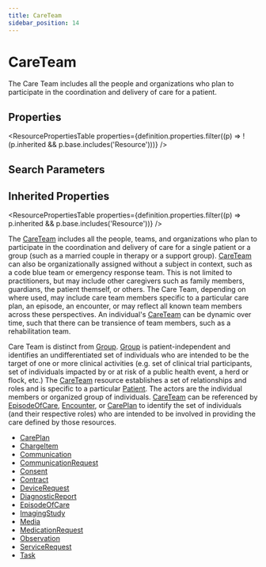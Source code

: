 ```yaml
---
title: CareTeam
sidebar_position: 14
---
```


# CareTeam

The Care Team includes all the people and organizations who plan to participate in the coordination and delivery of care for a patient.

<Tabs queryString="intro-section">
<TabItem value="schema" label="Schema" default>


## Properties


<ResourcePropertiesTable properties={definition.properties.filter((p) => !(p.inherited && p.base.includes('Resource')))} />

## Search Parameters

<SearchParamsTable searchParams={definition.searchParameters} />

## Inherited Properties

<ResourcePropertiesTable properties={definition.properties.filter((p) => p.inherited && p.base.includes('Resource'))} />

</TabItem>
  <TabItem value="usage" label="Usage">
    <div> <a name="bnc"></a>  <p> The <a href="/docs/api/fhir/resources/careteam">CareTeam</a> includes all the people, teams, and organizations who plan to participate in the coordination and delivery of care for a single patient or a group (such as a married couple in therapy or a support group).  <a href="/docs/api/fhir/resources/careteam">CareTeam</a> can also be organizationally assigned without a subject in context, such as a code blue team or emergency response team. This is not limited to practitioners, but may include other caregivers such as family members, guardians, the patient themself, or others.   The Care Team, depending on where used, may include care team members specific to a particular care plan, an episode, an encounter, or may reflect all known team members across these perspectives. An individual's <a href="/docs/api/fhir/resources/careteam">CareTeam</a> can be dynamic over time, such that there can be transience of team members, such as a rehabilitation team.  </p> </div>
    </TabItem>
  <TabItem value="relationships" label="Relationships">
    <div>  <p> Care Team is distinct from <a href="/docs/api/fhir/resources/group">Group</a>. <a href="/docs/api/fhir/resources/group">Group</a> is patient-independent and identifies an undifferentiated set of individuals who are intended to be the target of one or more clinical activities (e.g. set of clinical trial participants, set of individuals impacted by or at risk of a public health event, a herd or flock, etc.) The <a href="/docs/api/fhir/resources/careteam">CareTeam</a> resource establishes a set of relationships and roles and is specific to a particular <a href="/docs/api/fhir/resources/patient">Patient</a>.  The actors are the individual members or organized group of individuals.     <a href="/docs/api/fhir/resources/careteam">CareTeam</a> can be referenced by <a href="/docs/api/fhir/resources/episodeofcare">EpisodeOfCare</a>, <a href="/docs/api/fhir/resources/encounter">Encounter</a>, or <a href="/docs/api/fhir/resources/careplan">CarePlan</a> to identify the set of individuals (and their respective roles) who are intended to be involved in providing the care defined by those resources.   </p> </div>
    </TabItem>
  
  <TabItem value="referencedBy" label="Referenced By">
    <ul><li><a href="/docs/api/fhir/resources/careplan">CarePlan</a></li>
<li><a href="/docs/api/fhir/resources/chargeitem">ChargeItem</a></li>
<li><a href="/docs/api/fhir/resources/communication">Communication</a></li>
<li><a href="/docs/api/fhir/resources/communicationrequest">CommunicationRequest</a></li>
<li><a href="/docs/api/fhir/resources/consent">Consent</a></li>
<li><a href="/docs/api/fhir/resources/contract">Contract</a></li>
<li><a href="/docs/api/fhir/resources/devicerequest">DeviceRequest</a></li>
<li><a href="/docs/api/fhir/resources/diagnosticreport">DiagnosticReport</a></li>
<li><a href="/docs/api/fhir/resources/episodeofcare">EpisodeOfCare</a></li>
<li><a href="/docs/api/fhir/resources/imagingstudy">ImagingStudy</a></li>
<li><a href="/docs/api/fhir/resources/media">Media</a></li>
<li><a href="/docs/api/fhir/resources/medicationrequest">MedicationRequest</a></li>
<li><a href="/docs/api/fhir/resources/observation">Observation</a></li>
<li><a href="/docs/api/fhir/resources/servicerequest">ServiceRequest</a></li>
<li><a href="/docs/api/fhir/resources/task">Task</a></li></ul>
    </TabItem>

</Tabs>
